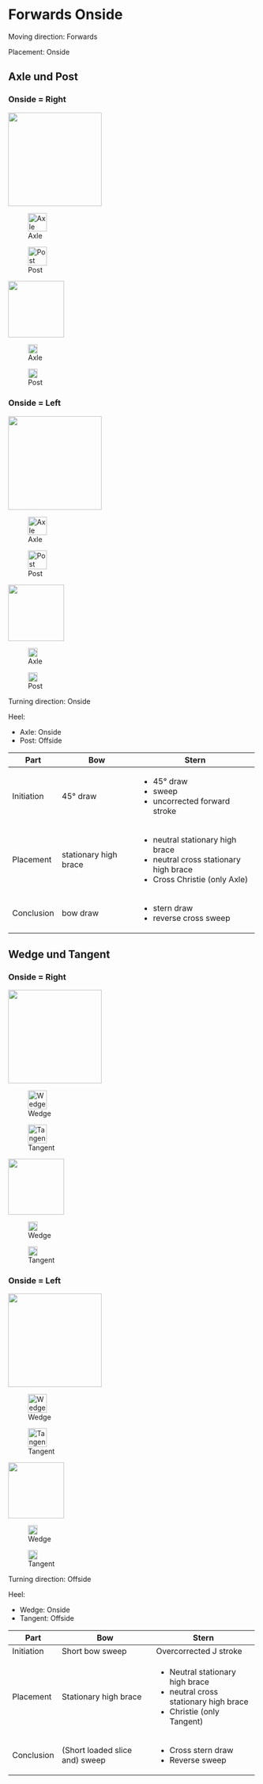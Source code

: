 # Forwards Onside

Moving direction: Forwards

Placement: Onside

## Axle und Post

::: {.column-margin .panel-tabset group="side"}
### Onside = Right

::: {.content-visible when-format="html"}

::: {layout="[[3,2]]" layout-valign="bottom"}

::: {}
![](ManoeverSkizzen/Axle.png){fig-align="center" height=5cm}
:::

::: {}
![Axle](ManoeverSkizzen/K-rechts_P-rechts.png){fig-align="center" height=1cm}

![Post](ManoeverSkizzen/K-links_P-rechts.png){fig-align="center" height=1cm}
:::

:::

:::


::: {.content-visible when-format="pdf"}

::: {layout="[[2, 1, 1]]" layout-valign="bottom"}

![](ManoeverSkizzen/Axle.png){fig-align="center" height=3cm}

![Axle](ManoeverSkizzen/K-rechts_P-rechts.png){fig-align="center" height=0.5cm}

![Post](ManoeverSkizzen/K-links_P-rechts.png){fig-align="center" height=0.5cm}

:::

:::


### Onside = Left

::: {.content-visible when-format="html"}

::: {layout="[[3,2]]" layout-valign="bottom"}
::: {}
![](ManoeverSkizzen/CrossAxle.png){fig-align="center" height=5cm}
:::

::: {}
![Axle](ManoeverSkizzen/K-links_P-links.png){fig-align="center" height=1cm}

![Post](ManoeverSkizzen/K-rechts_P-links.png){fig-align="center" height=1cm}
:::
:::
:::

::: {.content-visible when-format="pdf"}

::: {layout="[[2, 1, 1]]" layout-valign="bottom"}
![](ManoeverSkizzen/CrossAxle.png){fig-align="center" height=3cm}

![Axle](ManoeverSkizzen/K-links_P-links.png){fig-align="center" height=0.5cm}

![Post](ManoeverSkizzen/K-rechts_P-links.png){fig-align="center" height=0.5cm}

:::
:::

:::

Turning direction: Onside

Heel:

- Axle: Onside
- Post: Offside

+-------------+-------------------------+---------------------------------------+
| Part        | Bow                     | Stern                                 |
+=============+=========================+=======================================+
| Initiation  | 45° draw                | - 45° draw                            |
|             |                         | - sweep                               |
|             |                         | - uncorrected forward stroke          |
+-------------+-------------------------+---------------------------------------+
| Placement   | stationary high brace   | - neutral stationary high brace       |
|             |                         | - neutral cross stationary high brace |
|             |                         | - Cross Christie (only Axle)          |
+-------------+-------------------------+---------------------------------------+
| Conclusion  | bow draw                | - stern draw                          |
|             |                         | - reverse cross sweep                 |
+-------------+-------------------------+---------------------------------------+

## Wedge und Tangent

::: {.column-margin .panel-tabset group="side"}
### Onside = Right

::: {.content-visible when-format="html"}
::: {layout="[[3,2]]" layout-valign="bottom"}
::: {}
![](ManoeverSkizzen/Wedge.png){fig-align="center" height=5cm}
:::

::: {}
![Wedge](ManoeverSkizzen/K-rechts_P-rechts.png){fig-align="center" height=1cm}

![Tangent](ManoeverSkizzen/K-links_P-rechts.png){fig-align="center" height=1cm}
:::
:::
:::

::: {.content-visible when-format="pdf"}
::: {layout="[[2, 1, 1]]" layout-valign="bottom"}
::: {}
![](ManoeverSkizzen/Wedge.png){fig-align="center" height=3cm}
:::

::: {}
![Wedge](ManoeverSkizzen/K-rechts_P-rechts.png){fig-align="center" height=0.5cm}
:::

::: {}
![Tangent](ManoeverSkizzen/K-links_P-rechts.png){fig-align="center" height=0.5cm}
:::
:::
:::

### Onside = Left

::: {.content-visible when-format="html"}
::: {layout="[[3,2]]" layout-valign="bottom"}
::: {}
![](ManoeverSkizzen/CrossWedge.png){fig-align="center" height=5cm}
:::

::: {}
![Wedge](ManoeverSkizzen/K-links_P-links.png){fig-align="center" height=1cm}

![Tangent](ManoeverSkizzen/K-rechts_P-links.png){fig-align="center" height=1cm}
:::
:::
:::

::: {.content-visible when-format="pdf"}
::: {layout="[[2, 1, 1]]" layout-valign="bottom"}
::: {}
![](ManoeverSkizzen/CrossWedge.png){fig-align="center" height=3cm}
:::

::: {}
![Wedge](ManoeverSkizzen/K-links_P-links.png){fig-align="center" height=0.5cm}
:::

::: {}
![Tangent](ManoeverSkizzen/K-rechts_P-links.png){fig-align="center" height=0.5cm}
:::
:::
:::
:::

Turning direction: Offside

Heel:

- Wedge: Onside
- Tangent: Offside

+-------------+---------------------------------------+------------------------------------------+
| Part        | Bow                                   | Stern                                    |
+=============+=======================================+==========================================+
| Initiation  | Short bow sweep                       | Overcorrected J stroke                   |
+-------------+---------------------------------------+------------------------------------------+
| Placement   | Stationary high brace                 | - Neutral stationary high brace          | 
|             |                                       | - neutral cross stationary high brace    |
|             |                                       | - Christie (only Tangent)                |
+-------------+---------------------------------------+------------------------------------------+
| Conclusion  | (Short loaded slice and) sweep        | - Cross stern draw                       |
|             |                                       | - Reverse sweep                          |
+-------------+---------------------------------------+------------------------------------------+
